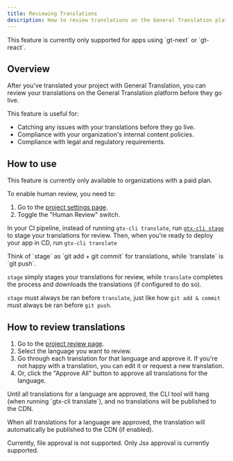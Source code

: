 ```yaml
---
title: Reviewing Translations
description: How to review translations on the General Translation platform
---
```


<Callout>
  This feature is currently only supported for apps using `gt-next` or `gt-react`.
</Callout>

## Overview

After you've translated your project with General Translation, you can review your translations on the General Translation platform
before they go live.

This feature is useful for:

- Catching any issues with your translations before they go live.
- Compliance with your organization's internal content policies.
- Compliance with legal and regulatory requirements.

## How to use

This feature is currently only available to organizations with a paid plan.

To enable human review, you need to:

1. Go to the [project settings page](https://dash.generaltranslation.com/settings/project).
2. Toggle the "Human Review" switch.

In your CI pipeline, instead of running `gtx-cli translate`, run [`gtx-cli stage`](/docs/cli/commands/stage)
to stage your translations for review. Then, when you're ready to deploy your app in CD, run `gtx-cli translate`

<Callout>
  Think of `stage` as `git add + git commit` for translations, while `translate` is `git push`.

  `stage` simply stages your translations for review, while `translate` completes the process 
  and downloads the translations (if configured to do so).

  `stage` must always be ran before `translate`, just like how `git add & commit` must always be ran before `git push`.
</Callout>

## How to review translations

1. Go to the [project review page](https://dash.generaltranslation.com/project/review-translations).
2. Select the language you want to review.
3. Go through each translation for that language and approve it.
If you're not happy with a translation, you can edit it or request a new translation.
4. Or, click the "Approve All" button to approve all translations for the language.

<Callout>
  Until all translations for a language are approved, the CLI tool will hang (when running `gtx-cli translate`),
  and no translations will be published to the CDN.

  When all translations for a language are approved, the translation will automatically be published to the CDN (if enabled).

  Currently, file approval is not supported. Only Jsx approval is currently supported.
</Callout>